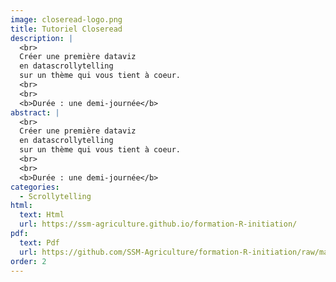 ```yaml
---
image: closeread-logo.png
title: Tutoriel Closeread
description: |
  <br>
  Créer une première dataviz 
  en datascrollytelling 
  sur un thème qui vous tient à coeur.
  <br>
  <br>
  <b>Durée : une demi-journée</b>
abstract: |
  <br>
  Créer une première dataviz 
  en datascrollytelling 
  sur un thème qui vous tient à coeur.
  <br>
  <br>
  <b>Durée : une demi-journée</b>
categories:
  - Scrollytelling
html:
  text: Html
  url: https://ssm-agriculture.github.io/formation-R-initiation/
pdf:
  text: Pdf 
  url: https://github.com/SSM-Agriculture/formation-R-initiation/raw/master/diaporama_pdf/Diaporama_initiation.pdf
order: 2
---
```

